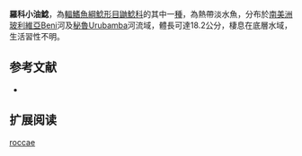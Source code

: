 {{Speciesbox
| name = 羅科小油鯰
| image = 
| image_width = 250px
| status = NE
| status_system = IUCN3.1
| genus = Pimelodella
| species = roccae
| authority = [[Eigenmann|Eigenmann]], 1917
| synonyms = 
}}

'''羅科小油鯰'''，為[[輻鰭魚綱|輻鰭魚綱]][[鯰形目|鯰形目]][[鼬鯰科|鼬鯰科]]的其中一[[種|種]]，為熱帶淡水魚，分布於[[南美洲|南美洲]][[玻利維亞|玻利維亞]]Beni河及[[秘魯|秘魯]]Urubamba河流域，體長可達18.2公分，棲息在底層水域，生活習性不明。

==参考文献==
*{{FishBase_species|genus=Pimelodella|species=roccae|year=2015|month=7}}

== 扩展阅读 ==
{{refbegin}}
{{wikispecies-inline|Pimelodella roccae|羅科小油鯰}}
{{refend}}
{{Taxonbar|from=Q920414}}

[[Category:小油鯰屬|roccae]]